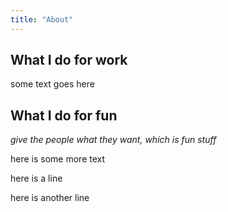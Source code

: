 ```yaml
---
title: "About"
---
```


## What I do for work

<p class= "title" > some text goes here </p>

## What I do for fun

<p class ="center-teal"> *give the people what they want, which is fun stuff* <p>

[here is some more text]{.blue-text}

::: {.center-teal}
here is a line

here is another line
:::